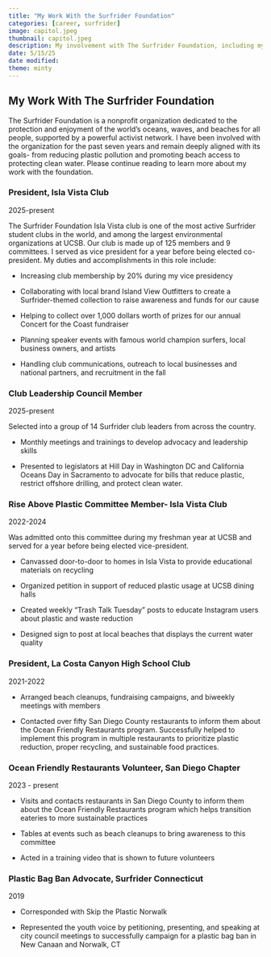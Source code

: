 ```yaml
---
title: "My Work With the Surfrider Foundation"
categories: [career, surfrider]
image: capitol.jpeg
thumbnail: capitol.jpeg
description: My involvement with The Surfrider Foundation, including my presidency at the Isla Vista club and volunteer work. 
date: 5/15/25
date modified: 
theme: minty
---
```


## My Work With The Surfrider Foundation

The Surfrider Foundation is a nonprofit organization dedicated to the protection and enjoyment of the world's oceans, waves, and beaches for all people, supported by a powerful activist network. I have been involved with the organization for the past seven years and remain deeply aligned with its goals- from reducing plastic pollution and promoting beach access to protecting clean water. Please continue reading to learn more about my work with the foundation.

### President, Isla Vista Club

2025-present

The Surfrider Foundation Isla Vista club is one of the most active Surfrider student clubs in the world, and among the largest environmental organizations at UCSB. Our club is made up of 125 members and 9 committees. I served as vice president for a year before being elected co-president. My duties and accomplishments in this role include:

-   Increasing club membership by 20% during my vice presidency

-   Collaborating with local brand Island View Outfitters to create a Surfrider-themed collection to raise awareness and funds for our cause

-   Helping to collect over 1,000 dollars worth of prizes for our annual Concert for the Coast fundraiser

-   Planning speaker events with famous world champion surfers, local business owners, and artists

-   Handling club communications, outreach to local businesses and national partners, and recruitment in the fall

### Club Leadership Council Member

2025-present

Selected into a group of 14 Surfrider club leaders from across the country.

-   Monthly meetings and trainings to develop advocacy and leadership skills

-   Presented to legislators at Hill Day in Washington DC and California Oceans Day in Sacramento to advocate for bills that reduce plastic, restrict offshore drilling, and protect clean water.

### Rise Above Plastic Committee Member- Isla Vista Club

2022-2024

Was admitted onto this committee during my freshman year at UCSB and served for a year before being elected vice-president.

-   Canvassed door-to-door to homes in Isla Vista to provide educational materials on recycling

-   Organized petition in support of reduced plastic usage at UCSB dining halls

-   Created weekly "Trash Talk Tuesday" posts to educate Instagram users about plastic and waste reduction

-   Designed sign to post at local beaches that displays the current water quality

### President, La Costa Canyon High School Club

2021-2022

-   Arranged beach cleanups, fundraising campaigns, and biweekly meetings with members

<!-- -->

-   Contacted over fifty San Diego County restaurants to inform them about the Ocean Friendly Restaurants program. Successfully helped to implement this program in multiple restaurants to prioritize plastic reduction, proper recycling, and sustainable food practices.

### Ocean Friendly Restaurants Volunteer, San Diego Chapter

2023 - present

-   Visits and contacts restaurants in San Diego County to inform them about the Ocean Friendly Restaurants program which helps transition eateries to more sustainable practices

-   Tables at events such as beach cleanups to bring awareness to this committee

-   Acted in a training video that is shown to future volunteers

### Plastic Bag Ban Advocate, Surfrider Connecticut

2019

-   Corresponded with Skip the Plastic Norwalk

-   Represented the youth voice by petitioning, presenting, and speaking at city council meetings to successfully campaign for a plastic bag ban in New Canaan and Norwalk, CT
